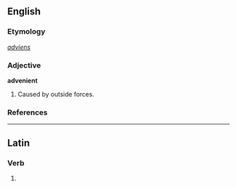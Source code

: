 ==English==

===Etymology===
{{etyl|la}} ''[[adviens]]''

===Adjective===
'''advenient'''

# {{obsolete}} Caused by outside forces.

===References===
{{R:1913}}

----
==Latin==
===Verb===
{{la-verb-form|advenient}}

# {{conjugation of|[[advenio#Latin|adveniō]]||3|p|fut|act|ind}}

{{rfc-auto}}